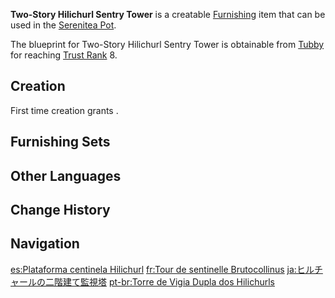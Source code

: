 {{Furnishing Infobox
|id             = 374301
|image          = Item Two-Story Hilichurl Sentry Tower.png
|category       = Building
|subcategory    = Hilichurl Style
|quality        = 3
|adeptal_energy = 60
|load           = 95
|reduced_load   = 71
|description    = A hilichurl sentry tower with two stories. It looks non-threatening by itself until you realize that a total of six archers may man it to repel any invaders.<br />Why not seven, you ask? Why, a seventh shooter would get bumped around all over the shop by their fellows, which would result in unnecessary infighting.
|blueprint      = Trust Rank
|trust rank     = 8
}}
'''Two-Story Hilichurl Sentry Tower''' is a creatable [[Furnishing]] item that can be used in the [[Serenitea Pot]].

The blueprint for Two-Story Hilichurl Sentry Tower is obtainable from [[Tubby]] for reaching [[Trust Rank]] 8.

==Creation==
First time creation grants {{Item|Trust|24|x=60}}.
{{Recipe
|type = Creation
|time = 14h
|Birch Wood = 12
|sort = Birch Wood
}}

==Furnishing Sets==
{{Craft Usage}}

==Other Languages==
{{Other Languages
|en      = Two-Story Hilichurl Sentry Tower
|zhs     = 丘丘双层警戒台
|zhs_rm  = Qiūqiū Shuāngcéng Jǐngjiè-tái
|zht     = 丘丘雙層警戒台
|zht_rm  = Qiūqiū Shuāngcéng Jǐngjiè-tái
|zh_tl   = 
|ja      = ヒルチャールの二階建て監視塔
|ja_rm   = Hiruchaaru no Nikaidate Kanshitou
|ja_tl   = 
|ko      = 츄츄족 이층 경계탑
|ko_rm   = Chyuchyujok Icheung Gyeonggyetap
|ko_tl   = Hilichurl Double Deck Watch Tower
|es      = Plataforma centinela Hilichurl
|es_tl   = Hilichurl Sentinel Platform
|fr      = Tour de sentinelle Brutocollinus
|fr_tl   = Hilichurl Sentry Tower
|ru      = Двухъярусная караульная башня хиличурлов
|ru_tl   = Two-Tier Hilichurl Sentry Tower
|th      = ป้อมรักษาการณ์ Hilichurl สองชั้น
|th_rm   = 
|th_tl   = 
|vi      = Tháp Canh Hilichurl Hai Tầng
|vi_tl   = 
|de      = Zweistöckiger Hilichurl-Wachturm
|de_tl   = Two-Story Hilichurl Sentry Tower
|id      = Menara Penjaga 2 Lapis Hilichurl
|id_tl   = Hilichurl's 2-Layer Sentry Tower
|pt      = Torre de Vigia Dupla dos Hilichurls
|pt_tl   = 
|tr      = İki Katlı Dağ Yabanisi Nöbet Kulesi
|tr_tl   = 
|it      = Torre della sentinella hilichurliana
|it_tl   = 
}}

==Change History==
{{Change History|1.5}}

==Navigation==
{{Furnishing Navbox|exterior}}

[[es:Plataforma centinela Hilichurl]]
[[fr:Tour de sentinelle Brutocollinus]]
[[ja:ヒルチャールの二階建て監視塔]]
[[pt-br:Torre de Vigia Dupla dos Hilichurls]]